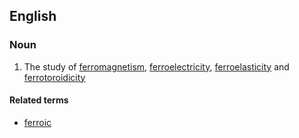 ==English==

===Noun===
{{en-noun|-}}

# {{context|physics}} The study of [[ferromagnetism]], [[ferroelectricity]], [[ferroelasticity]] and [[ferrotoroidicity]]

====Related terms====
*[[ferroic]]